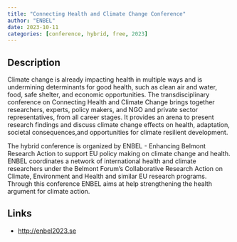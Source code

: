 ```yaml
---
title: "Connecting Health and Climate Change Conference"
author: "ENBEL"
date: 2023-10-11
categories: [conference, hybrid, free, 2023]
---
```


## Description

Climate change is already impacting health in multiple ways and is undermining determinants for good health, such as clean air and water, food, safe shelter, and economic opportunities. The transdisciplinary conference on Connecting Health and Climate Change brings together researchers, experts, policy makers, and NGO and private sector representatives, from all career stages. It provides an arena to present research findings and discuss climate change effects on health, adaptation, societal consequences,and opportunities for climate resilient development.

The hybrid conference is organized by ENBEL - Enhancing Belmont Research Action to support EU policy making on climate change and health. ENBEL coordinates a network of international health and climate researchers under the Belmont Forum’s Collaborative Research Action on Climate, Environment and Health and similar EU research programs. Through this conference ENBEL aims at help strengthening the health argument for climate action.

## Links

-  [http://enbel2023.se](http://enbel2023.se)
